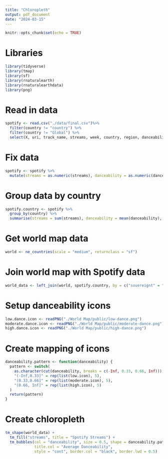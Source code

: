 ```yaml
---
title: "Chloropleth"
output: pdf_document
date: "2024-03-15"
---
```


```r
knitr::opts_chunk$set(echo = TRUE)
```

# Libraries

```r
library(tidyverse)
library(tmap)
library(sf)
library(rnaturalearth)
library(rnaturalearthdata)
library(png)
```

# Read in data

```r
spotify <- read.csv("./data/final.csv")%>% 
  filter(country != "country") %>% 
  filter(country != "Global") %>% 
  select(X, uri, track_name, streams, week, country, region, danceability, energy)
```


# Fix data

```r
spotify <- spotify %>% 
  mutate(streams = as.numeric(streams), danceability = as.numeric(danceability), energy = as.numeric(energy))
```



# Group data by country

```r
spotify.country <- spotify %>% 
  group_by(country) %>% 
  summarise(streams = sum(streams), danceability = mean(danceability), energy = mean(energy))
```

# Get world map data

```r
world <- ne_countries(scale = "medium", returnclass = "sf")
```

# Join world map with Spotify data

```r
world_data <- left_join(world, spotify.country, by = c("sovereignt" = "country"))
```


# Setup danceability icons

```r
low.dance.icon <- readPNG("./World Map/public/low-dance.png")
moderate.dance.icon <- readPNG("./World Map/public/moderate-dance.png")
high.dance.icon <- readPNG("./World Map/public/high-dance.png")
```

# Create mapping of icons

```r
danceability.pattern <- function(danceability) {
  pattern <- switch(
    as.character(cut(danceability, breaks = c(-Inf, 0.33, 0.66, Inf))),
    "(-Inf,0.33]" = rep(list(low.icon), 5),
    "(0.33,0.66]" = rep(list(moderate.icon), 5),
    "(0.66, Inf]" = rep(list(high.icon), 5)
  )
  return(pattern)
}
```


# Create chloropleth

```r
tm_shape(world_data) +
  tm_fill("streams", title = "Spotify Streams") +
  tm_bubbles(col = "danceability", size = 0.5, shape = danceability.pattern, palette = "Spectral", 
             title.col = "Average Danceability", 
             style = "cont", border.col = "black", border.lwd = 0.5)
```

